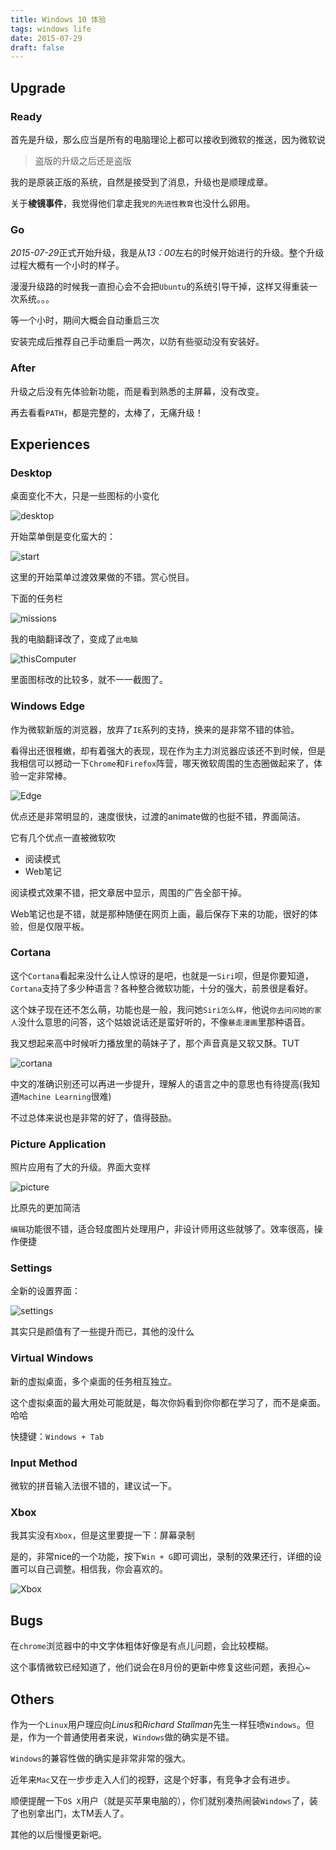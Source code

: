 ```yaml
---
title: Windows 10 体验
tags: windows life
date: 2015-07-29
draft: false
---
```


## Upgrade

### Ready
首先是升级，那么应当是所有的电脑理论上都可以接收到微软的推送，因为微软说

> 盗版的升级之后还是盗版

我的是原装正版的系统，自然是接受到了消息，升级也是顺理成章。

关于**棱镜事件**，我觉得他们拿走我`党的先进性教育`也没什么卵用。

### Go

*2015-07-29*正式开始升级，我是从*13：00*左右的时候开始进行的升级。整个升级过程大概有一个小时的样子。

漫漫升级路的时候我一直担心会不会把`Ubuntu`的系统引导干掉，这样又得重装一次系统。。。

等一个小时，期间大概会自动重启三次

安装完成后推荐自己手动重启一两次，以防有些驱动没有安装好。

### After

升级之后没有先体验新功能，而是看到熟悉的主屏幕，没有改变。

再去看看`PATH`，都是完整的，太棒了，无痛升级！

## Experiences

### Desktop

桌面变化不大，只是一些图标的小变化

![desktop](/desktop.png)

开始菜单倒是变化蛮大的：

![start](/start.png)

这里的开始菜单过渡效果做的不错。赏心悦目。

下面的任务栏

![missions](/missions.png)

我的电脑翻译改了，变成了`此电脑`

![thisComputer](/thisComputer.png)

里面图标改的比较多，就不一一截图了。

### Windows Edge

作为微软新版的浏览器，放弃了`IE`系列的支持，换来的是非常不错的体验。

看得出还很稚嫩，却有着强大的表现，现在作为主力浏览器应该还不到时候，但是我相信可以撼动一下`Chrome`和`Firefox`阵营，哪天微软周围的生态圈做起来了，体验一定非常棒。

![Edge](/edge.png)

优点还是非常明显的，速度很快，过渡的animate做的也挺不错，界面简洁。

它有几个优点一直被微软吹

* 阅读模式
* Web笔记

阅读模式效果不错，把文章居中显示，周围的广告全部干掉。

Web笔记也是不错，就是那种随便在网页上画，最后保存下来的功能，很好的体验，但是仅限平板。

### Cortana

这个`Cortana`看起来没什么让人惊讶的是吧，也就是一`Siri`呗，但是你要知道，`Cortana`支持了多少种语言？各种整合微软功能，十分的强大，前景很是看好。

这个妹子现在还不怎么萌，功能也是一般，我问她`Siri怎么样`，他说`你去问问她的家人`没什么意思的问答，这个姑娘说话还是蛮好听的，不像`暴走漫画`里那种语音。

我又想起来高中时候听力播放里的萌妹子了，那个声音真是又软又酥。TUT

![cortana](/cortana.png)

中文的准确识别还可以再进一步提升，理解人的语言之中的意思也有待提高(我知道`Machine Learning`很难)

不过总体来说也是非常的好了，值得鼓励。

### Picture Application

照片应用有了大的升级。界面大变样

![picture](/picture.png)

比原先的更加简洁

`编辑`功能很不错，适合轻度图片处理用户，非设计师用这些就够了。效率很高，操作便捷

### Settings

全新的设置界面：

![settings](/settings.png)

其实只是颜值有了一些提升而已，其他的没什么

### Virtual Windows

新的虚拟桌面，多个桌面的任务相互独立。

这个虚拟桌面的最大用处可能就是，每次你妈看到你你都在学习了，而不是桌面。哈哈

快捷键：`Windows + Tab`

### Input Method

微软的拼音输入法很不错的，建议试一下。

### Xbox

我其实没有`Xbox`，但是这里要提一下：屏幕录制

是的，非常nice的一个功能，按下`Win + G`即可调出，录制的效果还行，详细的设置可以自己调整。相信我，你会喜欢的。

![Xbox](/Xbox.png)

## Bugs

在`chrome`浏览器中的中文字体粗体好像是有点儿问题，会比较模糊。

这个事情微软已经知道了，他们说会在8月份的更新中修复这些问题，表担心~

## Others

作为一个`Linux`用户理应向*Linus*和*Richard Stallman*先生一样狂喷`Windows`。但是，作为一个普通使用者来说，`Windows`做的确实是不错。

`Windows`的兼容性做的确实是非常非常的强大。

近年来`Mac`又在一步步走入人们的视野，这是个好事，有竞争才会有进步。

顺便提醒一下`OS X`用户（就是买苹果电脑的），你们就别凑热闹装`Windows`了，装了也别拿出门，太TM丢人了。

其他的以后慢慢更新吧。

